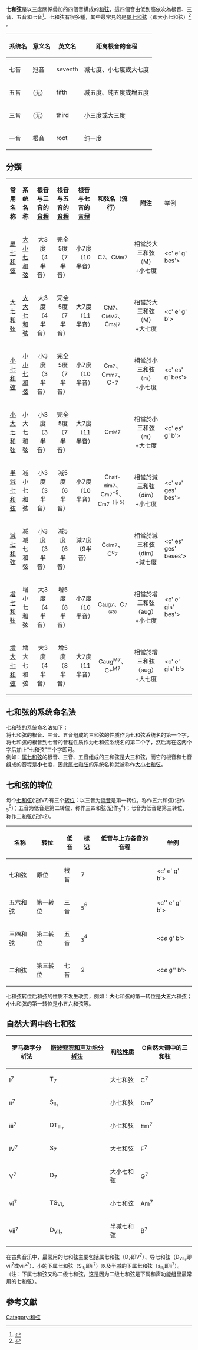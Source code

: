 {{Image frame|content=<score lang="lilypond">
{
\override Score.TimeSignature #'stencil = ##f
\relative c' {
  \clef treble
  \time 4/4
  <c e g bes>1
} }
</score>|width=120|caption=屬七和弦}}

'''七和弦'''是以三度關係疊加的四個音構成的[[和弦|和弦]]，這四個音由低到高依次為根音、三音、五音和七音<ref name=李>{{cite book|title=基本樂理|author=李重光|publisher=湖南文藝出版社|year=2009}}</ref>{{rp|106}}。七和弦有很多種，其中最常見的是[[屬七和弦|屬七和弦]]（即大小七和弦）<ref name="benwardsaker">{{cite book|last1=Benward|last2=Saker|date=2003|title=Music: In Theory and Practice, Vol. I|edition=7th|ISBN=978-0-07-294262-0}}</ref>{{rp|77}} 。
{| class="wikitable" style="margin:left"
!系统名
!意义名
!英文名
!距离根音的音程
|-
|七音
|冠音
|seventh
|减七度、小七度或大七度
|-
|五音
|(无)
|fifth
|减五度、纯五度或增五度
|-
|三音
|(无)
|third
|小三度或大三度
|-
|一音
|根音
|root
|纯一度
|}

== 分類==

{| border=1 cellspacing=0 cellpadding=2
|-bgcolor="#E0E0E0"
|align=center|'''常用名称'''
|'''系统名称'''
|align=center|'''根音与三音的[[音程|音程]]'''
|align=center|'''根音与五音的[[音程|音程]]'''
|align=center|'''根音与七音的[[音程|音程]]'''
|align=center|'''和弦名（流行）'''
|align=center|'''附注'''
|举例
|-
|bgcolor="#E0E0E0"|[[屬七和弦|屬七和弦]]<br />
|[[大小七和弦|大小七和弦]]
|大3度（4半音）
|完全5度（7半音）
|小7度（10半音）
|C<small>7</small>、C<small>Mm7</small>
|相當於大三和弦（M）<br />+小七度
|<score lang="lilypond" vorbis="1"><c' e' g' bes'></score>
|-
|bgcolor="#E0E0E0"|[[大七和弦|大七和弦]]
|[[大大七和弦|大大七和弦]]
|大3度（4半音）
|完全5度（7半音）
|大7度（11半音）
|C<small>M7</small>、C<small>MM7</small>、C<small>maj7</small>
|相當於大三和弦（M）<br />+大七度
|<score lang="lilypond" vorbis="1"><c' e' g' b'></score>
|-
|bgcolor="#E0E0E0"|[[小七和弦|小七和弦]]
|[[小小七和弦|小小七和弦]]
|小3度（3半音）
|完全5度（7半音）
|小7度（10半音）
|C<small>m7</small>、C<small>mm7</small>、C-<small>7</small>
|相當於小三和弦（m）<br />+小七度
|<score lang="lilypond" vorbis="1"><c' es' g' bes'></score>
|-
|bgcolor="#E0E0E0"|[[小大七和弦|小大七和弦]]
|小大七和弦
|小3度（3半音）
|完全5度（7半音）
|大7度（11半音）
|C<small>mM7</small>
|相當於小三和弦（m）<br />+大七度
|<score lang="lilypond" vorbis="1"><c' es' g' b'></score>
|-
|bgcolor="#E0E0E0"|[[半減七和弦|半減七和弦]]
|减小七和弦
|小3度（3半音）
|减5度（6半音）
|小7度（10半音）
|C<small>half-dim7</small>、<br />C<small>m7</small><sup>-5</sup>、C<small>m7</small><sup>（♭5）</sup>
|相當於減三和弦（dim）<br />+小七度
|<score lang="lilypond" vorbis="1"><c' es' ges' bes'></score>
|-
|bgcolor="#E0E0E0"|[[減七和弦|減七和弦]]
|减减七和弦
|小3度（3半音）
|减5度（6半音）
|減7度（9半音）
|C<small>dim7</small>、<br />C<sup>o</sup><small>7</small>
|相當於減三和弦（dim）<br />+減七度
|<score lang="lilypond" vorbis="1"><c' es' ges' beses'></score>
|-
|bgcolor="#E0E0E0"|[[增七和弦|增七和弦]]
|增小七和弦
|大3度（4半音）
|增5度（8半音）
|小7度（10半音）
|C<small>aug7</small>、C<small>7<sup>（#5）</sup></small>
|相當於增三和弦（aug）<br />+小七度
|<score lang="lilypond" vorbis="1"><c' e' gis' bes'></score>
|-
|bgcolor="#E0E0E0"|[[增大七和弦|增大七和弦]]
|增大七和弦
|大3度（4半音）
|增5度（8半音）
|大7度（11半音）
|Caug<sup>M7</sup>、C+<sup>M7</sup>
|相當於增三和弦（aug）<br />+大七度
|<score lang="lilypond" vorbis="1"><c' e' gis' b'></score>
|}

== 七和弦的系统命名法 ==
七和弦的系统命名法如下：<br />
将七和弦的根音、三音、五音组成的三和弦的性质作为七和弦系统名的第一个字，将七和弦的根音到七音的音程性质作为七和弦系统名的第二个字，然后再在这两个字后加上“七和弦”三个字即可。<br />
例如：[[属七和弦|属七和弦]]的根音、三音、五音组成的三和弦是'''大'''三和弦，而它的根音和七音组成的音程是'''小'''七度，因此[[属七和弦|属七和弦]]的系统名称就被称作[[大小七和弦|大小七和弦]]。

== 七和弦的转位 ==
每个[[七和弦|七和弦]](记作7)有三个[[转位|转位]]：以三音为[[低音|低音]]是第一转位，称作五六和弦(记作<math>_5^6</math>)；五音为低音是第二转位，称作三四和弦(记作<math>_3^4</math>)；七音为低音是第三转位，称作二和弦(记作2)。
{| class="wikitable"
!名称
!转位
!低音
!标记
!低音与上方各音的音程
!举例
|-
|七和弦
|原位
|根音
|7
|{{sup sub|{{sup sub | <small>7</small> | <small>5</small>}}|{{sup sub| <small>3</small> |}}}}
|<score lang="lilypond" vorbis="1"><c' e' g' b'></score>
|-
|五六和弦
|第一转位
|三音
|<math>_5^6</math>
|{{sup sub|{{sup sub | <small>6</small> | <small>5</small>}}|{{sup sub| <small>3</small> |}}}}
|<score lang="lilypond" vorbis="1"><c'' e' g' b'></score>
|-
|三四和弦
|第二转位
|五音
|<math>_3^4</math>
|{{sup sub|{{sup sub | <small>6</small> | <small>4</small>}}|{{sup sub| <small>3</small> |}}}}
|<score lang="lilypond" vorbis="1"><c'' e'' g' b'></score>
|-
|二和弦
|第三转位
|七音
|2
|{{sup sub|{{sup sub | <small>6</small> | <small>4</small>}}|{{sup sub| <small>2</small> |}}}}
|<score lang="lilypond" vorbis="1"><c'' e'' g'' b'></score>
|}
七和弦转位后和弦的性质不发生改变，例如：'''大'''七和弦的第一转位是'''大'''五六和弦；'''小'''七和弦的第一转位是'''小'''五六和弦等。

== 自然大调中的七和弦 ==
{| class="wikitable"
!罗马数字分析法
![[斯波索宾和声学|斯波索宾和声功能分析法]]
!和弦性质
! colspan="2" |C自然大调中的三和弦
|-
|I<sup>{{music|major}}</sup><sup>7</sup>
|T<sub>7</sub>
|大七和弦
|C{{music|major}}<sup>7</sup>
|<score lang="lilypond" vorbis="1"><c' e' g' b'></score>
|-
|ii<sup>7</sup>
|S<sub>II₇</sub>
|小七和弦
|Dm<sup>7</sup>
|<score lang="lilypond" vorbis="1"><d' f' a' c''></score>
|-
|iii<sup>7</sup>
|DT<sub>III₇</sub>
|小七和弦
|Em<sup>7</sup>
|<score lang="lilypond" vorbis="1"><e' g' b' d''></score>
|-
|IV<sup>{{music|major}}</sup><sup>7</sup>
|S<sub>7</sub>
|大七和弦
|F{{music|major}}<sup>7</sup>
|<score lang="lilypond" vorbis="1"><f' a' c'' e''></score>
|-
|V<sup>7</sup>
|D<sub>7</sub>
|大小七和弦
|G<sup>7</sup>
|<score lang="lilypond" vorbis="1"><g' b' d'' f''></score>
|-
|vi<sup>7</sup>
|TS<sub>VI₇</sub>
|小七和弦
|Am<sup>7</sup>
|<score lang="lilypond" vorbis="1"><a' c'' e'' g''></score>
|-
|vii{{music|halfdim}}<sup>7</sup>
|D<sub>VII₇</sub>
|半减七和弦
|B{{music|halfdim}}<sup>7</sup>
|<score lang="lilypond" vorbis="1"><b' d'' f'' a''></score>
|}
在古典音乐中，最常用的七和弦主要包括属七和弦（D<sub>7</sub>即V<sup>7</sup>）、导七和弦（D<sub>VII₇</sub>即vii{{music|halfdim}}<sup>7</sup>或vii°<sup>7</sup>）、小的下属七和弦（S<sub>II₇</sub>即ii<sup>7</sup>）以及半减的下属七和弦（s<sub>II₇</sub>即ii{{music|halfdim}}<sup>7</sup>）。（注：下属七和弦又称二级七和弦，这是因为二级七和弦是下属和声功能组里最常用的七和弦）。

==參考文獻==
{{reflist}}
{{和弦}}
[[Category:和弦|Category:和弦]]